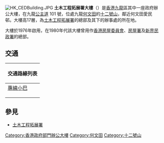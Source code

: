 {{unreferenced|time=2014-10-31T04:34:48+00:00}}
[[File:HK_CEDBuilding.JPG|thumb]]
'''土木工程拓展署大樓'''（'''{{lang|en|Civil Engineering and Development Building}}'''）是[[香港|香港]][[九龍|九龍]]區其中一座政府辦公大樓，在九龍[[公主道|公主道]] 101 號，位處九龍[[何文田|何文田]]的[[十二號山|十二號山]]，鄰近何文田愛民邨。大樓高17層，為[[土木工程拓展署|土木工程拓展署]]的總部及其下的辦事處的所在地。

大樓於1976年啟用，在1980年代該大樓曾用作[[香港房屋委員會|香港房屋委員會]]、[[房屋署|房屋署]]及[[新界民政署|新界民政署]]的總部。

==交通==
{| class="mw-collapsible mw-collapsed wikitable" style="background:white; margin: 0 auto; width: auto;"
! 交通路線列表
|-
|
;[[香港小巴|專線小巴]]
{{九龍專線小巴簡單列表|8|8M|27M|28M}}
{{九龍新界巴士簡單列表|7B|8|17|18|41|45}}
{{大嶼山巴士簡單列表|E21A}}
{{過海隧道巴士簡單列表|109}}
|}

==參見==
*[[土木工程拓展署|土木工程拓展署]]

{{香港政府合署}}
{{HK-buil-stub}}

[[Category:香港政府部門辦公大樓|Category:香港政府部門辦公大樓]]
[[Category:何文田|Category:何文田]]
[[Category:十二號山|Category:十二號山]]
